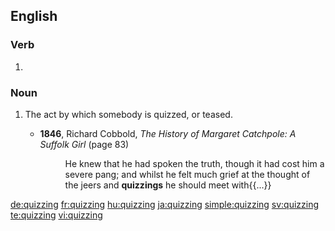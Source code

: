 ==English==

===Verb===
{{head|en}}

# {{present participle of|quiz|lang=en}}

===Noun===
{{en-noun}}

# {{cx|dated|lang=en}} The act by which somebody is quizzed, or teased.
#* '''1846''', Richard Cobbold, ''The History of Margaret Catchpole: A Suffolk Girl'' (page 83)
#*: He knew that he had spoken the truth, though it had cost him a severe pang; and whilst he felt much grief at the thought of the jeers and '''quizzings''' he should meet with{{...}}

[[de:quizzing]]
[[fr:quizzing]]
[[hu:quizzing]]
[[ja:quizzing]]
[[simple:quizzing]]
[[sv:quizzing]]
[[te:quizzing]]
[[vi:quizzing]]